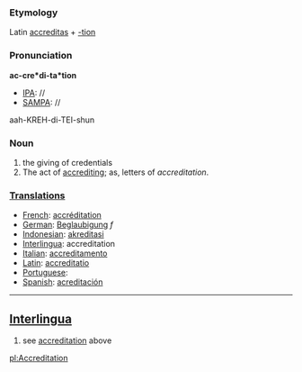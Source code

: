 ===Etymology===
Latin [[accreditas]] + [[-tion]]
===Pronunciation===
'''ac-cre*di-ta*tion'''
*[[IPA]]: //
*[[SAMPA]]: //
aah-KREH-di-TEI-shun
===Noun===
#the giving of credentials
#The act of [[accrediting]]; as, letters of ''accreditation''.
===[[Translation]]s===
*[[French]]: [[accréditation]]
*[[German]]: [[Beglaubigung]] ''f''
*[[Indonesian]]: [[akreditasi]]
*[[Interlingua]]: accreditation
*[[Italian]]: [[accreditamento]]
*[[Latin]]: [[accreditatio]]
*[[Portuguese]]: [[]]
*[[Spanish]]: [[acreditación]]
----

==[[Interlingua]]==

#see [[accreditation]] above

[[pl:Accreditation]]